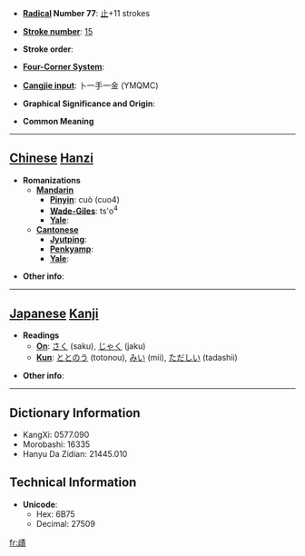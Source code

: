 * '''[[Wiktionary:Chinese radical index| Radical]] Number 77''': [[Wiktionary:Chinese radical index 止|止]]+11 strokes

* '''[[Wiktionary:Chinese total strokes index|Stroke number]]''': [[Wiktionary:Chinese total strokes index 15|15]]

* '''Stroke order''': 

* '''[[Wiktionary:Chinese four corner index|Four-Corner System]]''': 

* '''[[Wiktionary:Chinese Cangjie index|Cangjie input]]''': 卜一手一金 (YMQMC)

* '''Graphical Significance and Origin''': 

* '''Common Meaning'''

----

== [[Chinese]] [[Hanzi]] ==

* '''Romanizations'''
** '''[[Mandarin]]'''
*** '''[[Pinyin]]''': cuò (cuo4)
*** '''[[Wade-Giles]]''': ts'o<sup>4</sup>
*** '''[[Yale]]''': 
** '''[[Cantonese]]'''
*** '''[[Jyutping]]''':
*** '''[[Penkyamp]]''': 
*** '''[[Yale]]''': 

* '''Other info''': 

----

== [[Japanese]] [[Kanji]] ==

* '''Readings'''
** '''[[On]]''': [[さく]] (saku), [[じゃく]] (jaku)
** '''[[Kun]]''': [[ととのう]] (totonou), [[みい]] (mii), [[ただしい]] (tadashii)

* '''Other info''':  

----

== Dictionary Information ==

* KangXi: 0577.090
* Morobashi: 16335
* Hanyu Da Zidian: 21445.010

== Technical Information ==

* '''Unicode''':
** Hex: 6B75
** Decimal: 27509

[[fr:歵]]